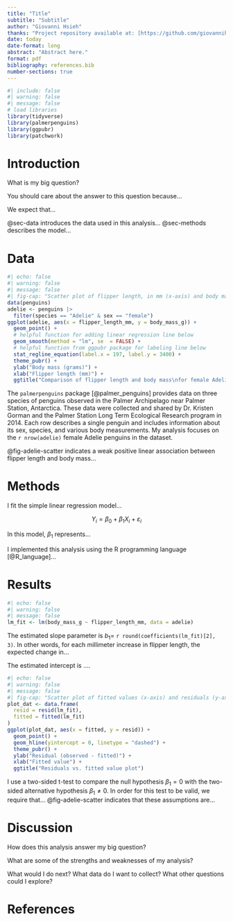 ```yaml
---
title: "Title"
subtitle: "Subtitle"
author: "Giovanni Hsieh"
thanks: "Project repository available at: [https://github.com/giovannihsieh/MATH261A-project](https://github.com/giovannihsieh/MATH261A-project)."
date: today
date-format: long
abstract: "Abstract here."
format: pdf
bibliography: references.bib
number-sections: true
---
```


```r
#| include: false
#| warning: false
#| message: false
# load libraries
library(tidyverse)
library(palmerpenguins)
library(ggpubr)
library(patchwork)
```

# Introduction

What is my big question?

You should care about the answer to this question because...

We expect that...


@sec-data introduces the data used in this analysis... @sec-methods describes the model... 


# Data {#sec-data}

```r
#| echo: false
#| warning: false
#| message: false
#| fig-cap: "Scatter plot of flipper length, in mm (x-axis) and body mass in grams (y-axis) with fitted linear regression model."
data(penguins)
adelie <- penguins |>
  filter(species == "Adelie" & sex == "female")
ggplot(adelie, aes(x = flipper_length_mm, y = body_mass_g)) +
  geom_point() +
  # helpful function for adding linear regression line below
  geom_smooth(method = "lm", se  = FALSE) +
  # helpful function from ggpubr package for labeling line below
  stat_regline_equation(label.x = 197, label.y = 3400) +
  theme_pubr() +
  ylab("Body mass (grams)") +
  xlab("Flipper length (mm)") +
  ggtitle("Comparison of flipper length and body mass\nfor female Adelie penguins")
```

The `palmerpenguins` package [@palmer_penguins] provides data on three species of penguins observed in the Palmer Archipelago near Palmer Station, Antarctica. These data were collected and shared by Dr. Kristen Gorman and the Palmer Station Long Term Ecological Research program in 2014. Each row describes a single penguin and includes information about its sex, species, and various body measurements. My analysis focuses on the `r nrow(adelie)` female Adelie penguins in the dataset.

@fig-adelie-scatter indicates a weak positive linear association between flipper length and body mass...

# Methods {#sec-methods}

I fit the simple linear regression model...

$$Y_i = \beta_0 +\beta_1 X_i + \varepsilon_i$$


In this model, $\beta_1$ represents...

I implemented this analysis using the R programming language [@R_language]...


# Results {#sec-results}

```r
#| echo: false
#| warning: false
#| message: false
lm_fit <- lm(body_mass_g ~ flipper_length_mm, data = adelie)
```

The estimated slope parameter is $b_1=$ `r round(coefficients(lm_fit)[2], 3)`. In other words, for each millimeter increase in flipper length, the expected change in...

The estimated intercept is ....




```r
#| echo: false
#| warning: false
#| message: false
#| fig-cap: "Scatter plot of fitted values (x-axis) and residuals (y-axis) for a simple linear regression with body mass (g) as the response and flipper length (mm) as the predictor."
plot_dat <- data.frame(
  resid = resid(lm_fit),
  fitted = fitted(lm_fit)
)
ggplot(plot_dat, aes(x = fitted, y = resid)) +
  geom_point() +
  geom_hline(yintercept = 0, linetype = "dashed") +
  theme_pubr() +
  ylab("Residual (observed - fitted)") +
  xlab("Fitted value") +
  ggtitle("Residuals vs. fitted value plot")
```

I use a two-sided t-test to compare the null hypothesis $\beta_1=0$ with the two-sided alternative hypothesis $\beta_1\not=0$. In order for this test to be valid, we require that... @fig-adelie-scatter indicates that these assumptions are...


# Discussion {#sec-discussion}

How does this analysis answer my big question?

What are some of the strengths and weaknesses of my analysis?

What would I do next? What data do I want to collect? What other questions could I explore?


# References
